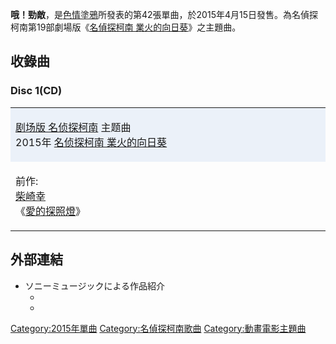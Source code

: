 {{Infobox Single 
| Name           = 哦！勁敵<br />{{lang|ja|オー!リバル}}
| Artist         = [[色情塗鴉|色情塗鴉]]
| Album          = 
| A-side         = オー!リバル
| B-side         = 
| Released       = 2015年4月15日
| Format         = 
| Recorded       = 
| Genre          = [[J-POP|J-POP]]（[[动画歌曲|动画歌曲]]）
| Length         = 4:56
| Label          = [[SME_Records|SME Records]]
| Writer         = [[色情塗鴉|色情塗鴉]]
| Producer       = 
| Certification  = 
| Chart position = 
| Last single    = ワン・ウーマン・ショー 〜甘い幻〜<br /> （2014年） 
| This single    =
| Next single    = 
| Misc           = 
}}

'''哦！勁敵'''，是[[色情塗鴉|色情塗鴉]]所發表的第42張單曲，於2015年4月15日發售。為名偵探柯南第19部劇場版《[[名偵探柯南_業火的向日葵|名偵探柯南 業火的向日葵]]》之主題曲。

== 收錄曲 ==
=== Disc 1(CD) ===
{{tracklist
| collapsed       = 
| headline        = 
| total_length    =
| extra_column    = 編曲

| title1          = 哦！勁敵
| lyrics1         = [[新藤晴一|新藤晴一]]
| music1          = [[岡野昭仁|岡野昭仁]]
| extra1          = [[tasuku|tasuku]], Porno Graffitti
| length1         = 4:56

| title2          = デザイア
| lyrics2         = 岡野昭仁
| music2          = 岡野昭仁
| extra2          = [[近藤隆史|近藤隆史]], 立崎優介, [[田中ユウスケ|田中ユウスケ]], Porno Graffitti
| note2           = 
| length2         = 4:04

| title3          = 空が青すぎて
| lyrics3         = 新藤晴一
| music3          = 新藤晴一
| extra3          = 馬場一嘉, Porno Graffitti
| note3           = 
| length3         = 4:03
}}

{| border="2" cellspacing="0" style="clear: both; margin: auto;"
|- style="text-align: center;"
|colspan="3" style="background-color: #EBF1F9;"|[[名侦探柯南动画集数列表#剧场版|剧场版 名侦探柯南]] 主题曲<br />2015年 [[名侦探柯南_業火的向日葵|名侦探柯南 業火的向日葵]]
|- style="text-align: center; font-size: smaller;"
| style="width: 30%;"|前作:<br />[[柴崎幸|柴崎幸]]<br />《[[愛的探照燈|愛的探照燈]]》
| style="width: 30%;"|本作:<br />[[色情塗鴉|色情塗鴉]]<br />《'''哦！勁敵'''》
| style="width: 30%;"|次作:<br />[[B'z|B'z]]<br />《[[世界將成為你的顏色|世界將成為你的顏色]]》
|}

== 外部連結 ==
* ソニーミュージックによる作品紹介
** {{Cite web|url= http://www.sonymusic.co.jp/artist/PornoGraffitti/discography/SECL-1669|title= ポルノグラフィティ オー!リバル【初回生産限定盤】|author= Sony Music Online Japan|work= ポルノグラフィティ|publisher= SONY MUSIC. SME Records,|accessdate= 2015-04-15|archive-date= 2020-06-15|archive-url= https://web.archive.org/web/20200615215523/http://www.sonymusic.co.jp/artist/PornoGraffitti/discography/SECL-1669|dead-url= no}}
** {{Cite web|url= http://www.sonymusic.co.jp/artist/PornoGraffitti/discography/SECL-1671|title= ポルノグラフィティ オー!リバル|author= Sony Music Online Japan|work= ポルノグラフィティ|publisher= SONY MUSIC. SME Records,|accessdate= 2015-04-15|archive-date= 2020-03-20|archive-url= https://web.archive.org/web/20200320191106/https://www.sonymusic.co.jp/artist/PornoGraffitti/discography/SECL-1671|dead-url= no}}

{{名侦探柯南}}

{{DEFAULTSORT:One More Time}}
[[Category:2015年單曲|Category:2015年單曲]]
[[Category:名偵探柯南歌曲|Category:名偵探柯南歌曲]]
[[Category:動畫電影主題曲|Category:動畫電影主題曲]]